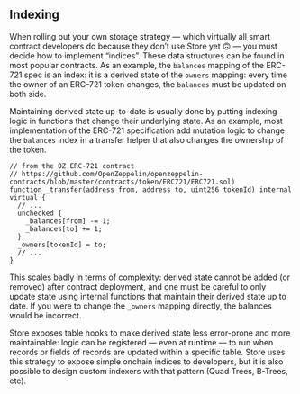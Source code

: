 ## Indexing

When rolling out your own storage strategy — which virtually all smart contract developers do because they don’t use Store yet 🙃 — you must decide how to implement “indices”. These data structures can be found in most popular contracts. As an example, the `balances` mapping of the ERC-721 spec is an index: it is a derived state of the `owners` mapping: every time the owner of an ERC-721 token changes, the `balances` must be updated on both side.

Maintaining derived state up-to-date is usually done by putting indexing logic in functions that change their underlying state. As an example, most implementation of the ERC-721 specification add mutation logic to change the `balances` index in a transfer helper that also changes the ownership of the token.

```solidity
// from the OZ ERC-721 contract
// https://github.com/OpenZeppelin/openzeppelin-contracts/blob/master/contracts/token/ERC721/ERC721.sol)
function _transfer(address from, address to, uint256 tokenId) internal virtual {
  // ...
  unchecked {
    _balances[from] -= 1;
    _balances[to] += 1;
  }
  _owners[tokenId] = to;
  // ...
}
```

This scales badly in terms of complexity: derived state cannot be added (or removed) after contract deployment, and one must be careful to only update state using internal functions that maintain their derived state up to date. If you were to change the `_owners` mapping directly, the balances would be incorrect.

Store exposes table hooks to make derived state less error-prone and more maintainable: logic can be registered — even at runtime — to run when records or fields of records are updated within a specific table. Store uses this strategy to expose simple onchain indices to developers, but it is also possible to design custom indexers with that pattern (Quad Trees, B-Trees, etc).
